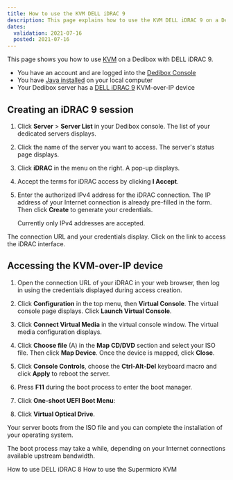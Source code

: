 ```yaml
---
title: How to use the KVM DELL iDRAC 9
description: This page explains how to use the KVM DELL iDRAC 9 on a Dedibox
dates:
  validation: 2021-07-16
  posted: 2021-07-16
---
```


This page shows you how to use [KVM](/dedibox/kvm-over-ip/concepts/#kvm-over-ip) on a Dedibox with DELL iDRAC 9.

<Message type="requirement">

  - You have an account and are logged into the [Dedibox Console](https://console.online.net) 
  - You have [Java installed](https://www.java.com/en/download/help/download_options.html) on your local computer
  - Your Dedibox server has a [DELL iDRAC 9](https://www.dell.com/support/manuals/en-us/idrac8-with-lc-v2.05.05.05/idrac8_2.05.05.05_ug/overview) KVM-over-IP device  

</Message>

## Creating an iDRAC 9 session

1. Click **Server** > **Server List** in your Dedibox console. The list of your dedicated servers displays.

2. Click the name of the server you want to access. The server's status page displays.

3. Click **iDRAC** in the menu on the right. A pop-up displays.

    <Lightbox src="scaleway_idrac.png" alt="" />

4. Accept the terms for iDRAC access by clicking **I Accept**.

5. Enter the authorized IPv4 address for the iDRAC connection. The IP address of your Internet connection is already pre-filled in the form. Then click **Create** to generate your credentials.

    <Message type="note">

    Currently only IPv4 addresses are accepted.

    </Message>

The connection URL and your credentials display. Click on the link to access the iDRAC interface.

## Accessing the KVM-over-IP device 

1. Open the connection URL of your iDRAC in your web browser, then log in using the credentials displayed during access creation. 

2. Click **Configuration** in the top menu, then **Virtual Console**. The virtual console page displays. Click **Launch Virtual Console**.

    <Lightbox src="scaleway_idrac9_console.png" alt="" />

3. Click **Connect Virtual Media** in the virtual console window. The virtual media configuration displays.

    <Lightbox src="scaleway_idrac9_connect_vm.png" alt="" />

4. Click **Choose file** (A) in the **Map CD/DVD** section and select your ISO file. Then click **Map Device**. Once the device is mapped, click **Close**.

    <Lightbox src="scaleway_idrac9_map_device.png" alt="" />

5. Click **Console Controls**, choose the **Ctrl-Alt-Del** keyboard macro and click **Apply** to reboot the server.

6. Press **F11** during the boot process to enter the boot manager.

7. Click **One-shoot UEFI Boot Menu**:

    <Lightbox src="scaleway_idrac9_boot_manager.png" alt="" />

8. Click **Virtual Optical Drive**. 


Your server boots from the ISO file and you can complete the installation of your operating system.

  <Message type="note">

  The boot process may take a while, depending on your Internet connections available upstream bandwidth. 

  </Message>

<Navigation title="See Also">
  <PreviousButton to="/dedibox/kvm-over-ip/how-to/dell-idrac8/">How to use DELL iDRAC 8</PreviousButton>
  <NextButton to="/dedibox/kvm-over-ip/how-to/supermicro/">How to use the Supermicro KVM</NextButton>
</Navigation>